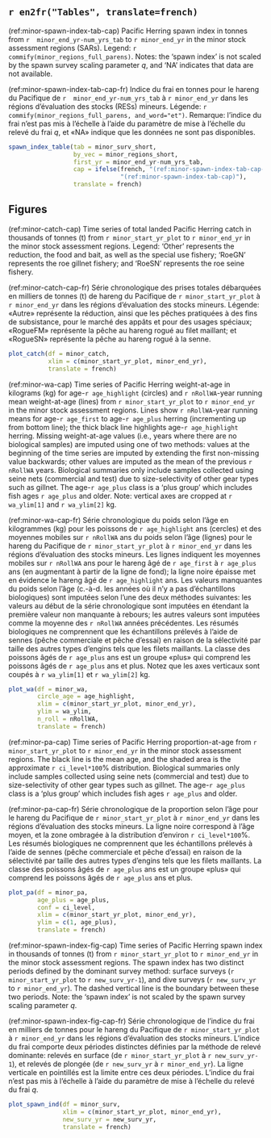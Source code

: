 \clearpage

## `r en2fr("Tables", translate=french)`

(ref:minor-spawn-index-tab-cap) Pacific Herring spawn index in tonnes from `r  minor_end_yr-num_yrs_tab` to `r minor_end_yr` in the minor stock assessment regions (SARs).
Legend: `r commify(minor_regions_full_parens)`.
Notes: the 'spawn index' is not scaled by the spawn survey scaling parameter $q$,
and
'NA' indicates that data are not available.

(ref:minor-spawn-index-tab-cap-fr) Indice du frai en tonnes pour le hareng du Pacifique de `r  minor_end_yr-num_yrs_tab` à `r minor_end_yr` dans les régions d’évaluation des stocks (RESs) mineurs.
Légende: `r commify(minor_regions_full_parens, and_word="et")`.
Remarque: l’indice du frai n’est pas mis à l’échelle à l’aide du paramètre de mise à l’échelle du relevé du frai $q$, et 
«NA» indique que les données ne sont pas disponibles.

```r
spawn_index_table(tab = minor_surv_short,
                  by_vec = minor_regions_short,
                  first_yr = minor_end_yr-num_yrs_tab,
                  cap = ifelse(french, "(ref:minor-spawn-index-tab-cap-fr)",
                               "(ref:minor-spawn-index-tab-cap)"),
                  translate = french)
```

\clearpage

## Figures

(ref:minor-catch-cap) Time series of total landed Pacific Herring catch in thousands of tonnes (t) from `r minor_start_yr_plot` to `r minor_end_yr` in the minor stock assessment regions.
Legend: 'Other' represents the reduction, the food and bait, as well as the special use fishery;
'RoeGN' represents the roe gillnet fishery; and
'RoeSN' represents the roe seine fishery.

(ref:minor-catch-cap-fr) Série chronologique des prises totales débarquées en milliers de tonnes (t) de hareng du Pacifique de `r minor_start_yr_plot` à `r minor_end_yr` dans les régions d’évaluation des stocks mineurs.
Légende: «Autre» représente la réduction, ainsi que les pêches pratiquées à des fins de subsistance, pour le marché des appâts et pour des usages spéciaux;
«RogueFM» représente la pêche au hareng rogué au filet maillant; et
«RogueSN» représente la pêche au hareng rogué à la senne.

```r
plot_catch(df = minor_catch,
           xlim = c(minor_start_yr_plot, minor_end_yr),
           translate = french)
```

(ref:minor-wa-cap) Time series of Pacific Herring weight-at-age in kilograms (kg) for age-`r age_highlight` (circles) and `r nRollWA`-year running mean weight-at-age (lines) from `r minor_start_yr_plot` to `r minor_end_yr` in the minor stock assessment regions.
Lines show `r nRollWA`-year running means for age-`r age_first` to age-`r age_plus` herring (incrementing up from bottom line);
the thick black line highlights age-`r age_highlight` herring.
Missing weight-at-age values (i.e., years where there are no biological samples) are imputed using one of two methods:
values at the beginning of the time series are imputed by extending the first non-missing value backwards;
other values are imputed as the mean of the previous `r nRollWA` years.
Biological summaries only include samples collected using seine nets (commercial and test) due to size-selectivity of other gear types such as gillnet.
The age-`r age_plus` class is a 'plus group' which includes fish ages `r age_plus` and older.
Note: vertical axes are cropped at `r wa_ylim[1]` and `r wa_ylim[2]` kg.

(ref:minor-wa-cap-fr) Série chronologique du poids selon l’âge en kilogrammes (kg) pour les poissons de `r age_highlight` ans (cercles) et des moyennes mobiles sur `r nRollWA` ans du poids selon l’âge (lignes) pour le hareng du Pacifique de `r minor_start_yr_plot` à `r minor_end_yr` dans les régions d’évaluation des stocks mineurs.
Les lignes indiquent les moyennes mobiles sur `r nRollWA` ans pour le hareng âgé de `r age_first` à `r age_plus` ans (en augmentant à partir de la ligne de fond); la ligne noire épaisse met en évidence le hareng âgé de `r age_highlight` ans.
Les valeurs manquantes du poids selon l’âge (c.-à-d. les années où il n’y a pas d’échantillons biologiques) sont imputées selon l’une des deux méthodes suivantes:
les valeurs au début de la série chronologique sont imputées en étendant la première valeur non manquante à rebours;
les autres valeurs sont imputées comme la moyenne des `r nRollWA` années précédentes.
Les résumés biologiques ne comprennent que les échantillons prélevés à l’aide de sennes (pêche commerciale et pêche d’essai) en raison de la sélectivité par taille des autres types d’engins tels que les filets maillants.
La classe des poissons âgés de `r age_plus` ans est un groupe «plus» qui comprend les poissons âgés de `r age_plus` ans et plus.
Notez que les axes verticaux sont coupés à `r wa_ylim[1]` et `r wa_ylim[2]` kg.

```r
plot_wa(df = minor_wa,
        circle_age = age_highlight,
        xlim = c(minor_start_yr_plot, minor_end_yr),
        ylim = wa_ylim,
        n_roll = nRollWA,
        translate = french)
```

(ref:minor-pa-cap) Time series of Pacific Herring proportion-at-age from `r minor_start_yr_plot` to `r minor_end_yr` in the minor stock assessment regions.
The black line is the mean age, and the shaded area is the approximate `r ci_level*100`% distribution.
Biological summaries only include samples collected using seine nets (commercial and test) due to size-selectivity of other gear types such as gillnet.
The age-`r age_plus` class is a 'plus group' which includes fish ages `r age_plus` and older.

(ref:minor-pa-cap-fr) Série chronologique de la proportion selon l’âge pour le hareng du Pacifique de `r minor_start_yr_plot` à `r minor_end_yr` dans les régions d’évaluation des stocks mineurs.
La ligne noire correspond à l’âge moyen, et la zone ombragée à la distribution d’environ `r ci_level*100`%.
Les résumés biologiques ne comprennent que les échantillons prélevés à l’aide de sennes (pêche commerciale et pêche d’essai) en raison de la sélectivité par taille des autres types d’engins tels que les filets maillants.
La classe des poissons âgés de `r age_plus` ans est un groupe «plus» qui comprend les poissons âgés de `r age_plus` ans et plus.

```r
plot_pa(df = minor_pa,
        age_plus = age_plus,
        conf = ci_level,
        xlim = c(minor_start_yr_plot, minor_end_yr),
        ylim = c(1, age_plus),
        translate = french)

```

(ref:minor-spawn-index-fig-cap) Time series of Pacific Herring spawn index in thousands of tonnes (t) from `r minor_start_yr_plot` to `r minor_end_yr` in the minor stock assessment regions.
The spawn index has two distinct periods defined by the dominant survey method:
surface surveys (`r minor_start_yr_plot` to `r new_surv_yr-1`), and
dive surveys (`r new_surv_yr` to `r minor_end_yr`).
The dashed vertical line is the boundary between these two periods.
Note: the 'spawn index' is not scaled by the spawn survey scaling parameter $q$.

(ref:minor-spawn-index-fig-cap-fr) Série chronologique de l’indice du frai en milliers de tonnes pour le hareng du Pacifique de `r minor_start_yr_plot` à `r minor_end_yr` dans les régions d’évaluation des stocks mineurs.
L’indice du frai comporte deux périodes distinctes définies par la méthode de relevé dominante: relevés en surface (de `r minor_start_yr_plot` à `r new_surv_yr-1`), et
relevés de plongée (de `r new_surv_yr` à `r minor_end_yr`).
La ligne verticale en pointillés est la limite entre ces deux périodes.
L’indice du frai n’est pas mis à l’échelle à l’aide du paramètre de mise à l’échelle du relevé du frai $q$.

```r
plot_spawn_ind(df = minor_surv,
               xlim = c(minor_start_yr_plot, minor_end_yr),
               new_surv_yr = new_surv_yr,
               translate = french)
```

\clearpage
